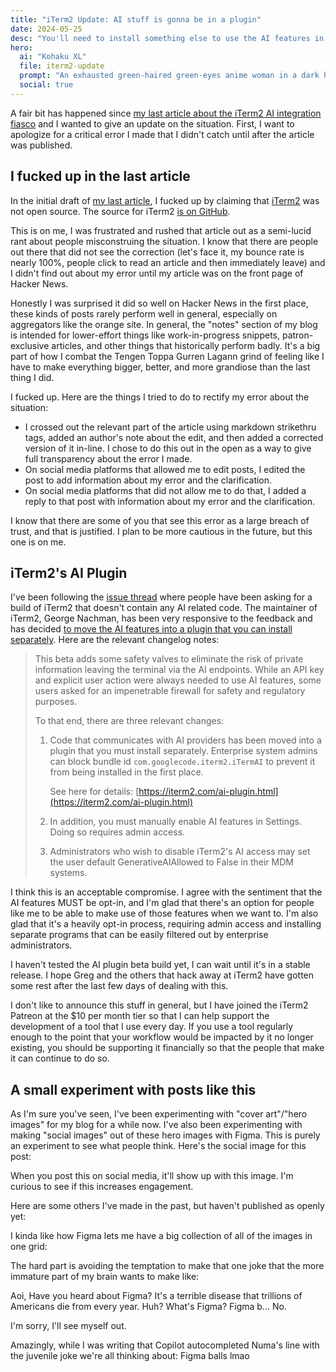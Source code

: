 ```yaml
---
title: "iTerm2 Update: AI stuff is gonna be in a plugin"
date: 2024-05-25
desc: "You'll need to install something else to use the AI features in the future, you can put down your pitchforks now."
hero:
  ai: "Kohaku XL"
  file: iterm2-update
  prompt: "An exhausted green-haired green-eyes anime woman in a dark hacker nest with a laptop and a cup of coffee, looking at the viewer."
  social: true
---
```


A fair bit has happened since [my last article about the iTerm2 AI integration fiasco](/notes/2024/ai-hype/) and I wanted to give an update on the situation. First, I want to apologize for a critical error I made that I didn't catch until after the article was published.

## I fucked up in the last article

In the initial draft of [my last article](/notes/2024/ai-hype/), I fucked up by claiming that [iTerm2](https://iterm2.com/) was not open source. The source for iTerm2 [is on GitHub](https://github.com/gnachman/iTerm2).

This is on me, I was frustrated and rushed that article out as a semi-lucid rant about people misconstruing the situation. I know that there are people out there that did not see the correction (let's face it, my bounce rate is nearly 100%, people click to read an article and then immediately leave) and I didn't find out about my error until my article was on the front page of Hacker News.

<Conv name="Cadey" mood="coffee">
  Honestly I was surprised it did so well on Hacker News in the first place,
  these kinds of posts rarely perform well in general, especially on aggregators
  like the orange site. In general, the "notes" section of my blog is intended
  for lower-effort things like work-in-progress snippets, patron-exclusive
  articles, and other things that historically perform badly. It's a big part of
  how I combat the Tengen Toppa Gurren Lagann grind of feeling like I have to
  make everything bigger, better, and more grandiose than the last thing I did.
</Conv>

I fucked up. Here are the things I tried to do to rectify my error about the situation:

- I crossed out the relevant part of the article using markdown strikethru tags, added an author's note about the edit, and then added a corrected version of it in-line. I chose to do this out in the open as a way to give full transparency about the error I made.
- On social media platforms that allowed me to edit posts, I edited the post to add information about my error and the clarification.
- On social media platforms that did not allow me to do that, I added a reply to that post with information about my error and the clarification.

I know that there are some of you that see this error as a large breach of trust, and that is justified. I plan to be more cautious in the future, but this one is on me.

## iTerm2's AI Plugin

I've been following the [issue thread](https://gitlab.com/gnachman/iterm2/-/issues/11470) where people have been asking for a build of iTerm2 that doesn't contain any AI related code. The maintainer of iTerm2, George Nachman, has been very responsive to the feedback and has decided [to move the AI features into a plugin that you can install separately](https://gitlab.com/gnachman/iterm2/-/issues/11470#note_1917647951). Here are the relevant changelog notes:

> This beta adds some safety valves to eliminate the
> risk of private information leaving the terminal
> via the AI endpoints. While an API key and
> explicit user action were always needed to use AI
> features, some users asked for an impenetrable
> firewall for safety and regulatory purposes.
>
> To that end, there are three relevant changes:
>
> 1. Code that communicates with AI providers has
>    been moved into a plugin that you must install
>    separately. Enterprise system admins can block
>    bundle id `com.googlecode.iterm2.iTermAI` to prevent
>    it from being installed in the first place.
>
>    See here for details: [https://iterm2.com/ai-plugin.html](https://iterm2.com/ai-plugin.html)
>
> 2. In addition, you must manually enable AI
>    features in Settings. Doing so requires admin
>    access.
> 3. Administrators who wish to disable iTerm2's AI
>    access may set the user default GenerativeAIAllowed
>    to False in their MDM systems.

I think this is an acceptable compromise. I agree with the sentiment that the AI features MUST be opt-in, and I'm glad that there's an option for people like me to be able to make use of those features when we want to. I'm also glad that it's a heavily opt-in process, requiring admin access and installing separate programs that can be easily filtered out by enterprise administrators.

I haven't tested the AI plugin beta build yet, I can wait until it's in a stable release. I hope Greg and the others that hack away at iTerm2 have gotten some rest after the last few days of dealing with this.

I don't like to announce this stuff in general, but I have joined the iTerm2 Patreon at the $10 per month tier so that I can help support the development of a tool that I use every day. If you use a tool regularly enough to the point that your workflow would be impacted by it no longer existing, you should be supporting it financially so that the people that make it can continue to do so.

## A small experiment with posts like this

As I'm sure you've seen, I've been experimenting with "cover art"/"hero images" for my blog for a while now. I've also been experimenting with making "social images" out of these hero images with Figma. This is purely an experiment to see what people think. Here's the social image for this post:

<Picture
  path="social/iterm2-update"
  desc="An exhausted green-haired green-eyes anime woman in a dark hacker nest with a laptop and a cup of coffee, looking at the viewer. White text with a black outline says: 'iTerm2 Update: AI Plugin'."
/>

When you post this on social media, it'll show up with this image. I'm curious to see if this increases engagement.

Here are some others I've made in the past, but haven't published as openly yet:

<Picture path="social/wallpapers" />

<Picture path="social/coffee-isekai" />

<Picture path="social/speed-up-rust-compile-times" />

<Picture path="social/video-compression" />

I kinda like how Figma lets me have a big collection of all of the images in one grid:

<Picture path="blog/2024/figma-screenshot/figma-screenshot" />

The hard part is avoiding the temptation to make that one joke that the more immature part of my brain wants to make like:

<Conv name="Numa" mood="delet">
  Aoi, Have you heard about Figma? It's a terrible disease that trillions of
  Americans die from every year.
</Conv>
<Conv name="Aoi" mood="wut">
  Huh? What's Figma?
</Conv>
<Conv name="Numa" mood="delet">
  Figma b...
  <Conv name="Cadey" mood="angy">
    No.
  </Conv>
</Conv>

I'm sorry, I'll see myself out.

<Conv name="Cadey" mood="facepalm">
  Amazingly, while I was writing that Copilot autocompleted Numa's line with the
  juvenile joke we're all thinking about:
  <Conv name="Numa" mood="delet" aiModel="GitHub Copilot">
    Figma balls lmao
  </Conv>
</Conv>
